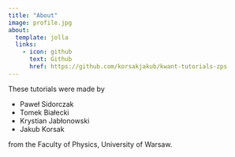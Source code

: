 ```yaml
---
title: "About"
image: profile.jpg
about:
  template: jolla
  links:
    - icon: github
      text: Github
      href: https://github.com/korsakjakub/kwant-tutorials-zps
---
```


These tutorials were made by

- Paweł Sidorczak
- Tomek Białecki
- Krystian Jabłonowski
- Jakub Korsak

from the Faculty of Physics, University of Warsaw.
